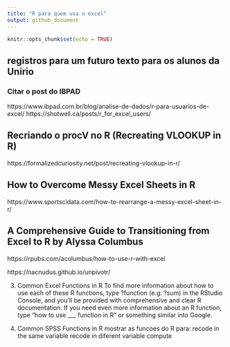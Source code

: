 ```yaml
---
title: "R para quem usa o excel"
output: github_document
---
```


```r
knitr::opts_chunk$set(echo = TRUE)
```


## registros para um futuro texto para os alunos da Unirio


### Citar o post do IBPAD
https://www.ibpad.com.br/blog/analise-de-dados/r-para-usuarios-de-excel/
https://shotwell.ca/posts/r_for_excel_users/

## Recriando o procV no R (Recreating VLOOKUP in R)
https://formalizedcuriosity.net/post/recreating-vlookup-in-r/

## How to Overcome Messy Excel Sheets in R
https://www.sportscidata.com/how-to-rearrange-a-messy-excel-sheet-in-r/

## A Comprehensive Guide to Transitioning from Excel to R by Alyssa Columbus
https://rpubs.com/acolumbus/how-to-use-r-with-excel


https://nacnudus.github.io/unpivotr/


3. Common Excel Functions in R
To find more information about how to use each of these R functions, type ?function (e.g. ?sum) in the RStudio Console, and you’ll be provided with comprehensive and clear R documentation. If you need even more information about an R function, type “how to use ___ function in R” or something similar into Google.


3. Common SPSS Functions in R
mostrar as funcoes do R para:
recode in the same variable
recode in diferent variable
compute





